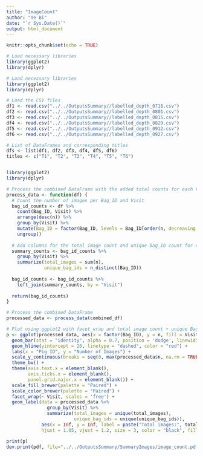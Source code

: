---
title: "ImageCount"
author: "Ye Bi"
date: "`r Sys.Date()`"
output: html_document
---

```{r setup, include=FALSE}
knitr::opts_chunk$set(echo = TRUE)
```
```{r}
# Load necessary libraries
library(ggplot2)
library(dplyr)
```


```{r}
# Load necessary libraries
library(ggplot2)
library(dplyr)

# Load the CSV files
df1 <- read.csv("../../OutputsSummary//labelled_depth_0718.csv")
df2 <- read.csv("../../OutputsSummary//labelled_depth_0801.csv")
df3 <- read.csv("../../OutputsSummary//labelled_depth_0815.csv")
df4 <- read.csv("../../OutputsSummary//labelled_depth_0829.csv")
df5 <- read.csv("../../OutputsSummary//labelled_depth_0912.csv")
df6 <- read.csv("../../OutputsSummary//labelled_depth_0927.csv")

# List of DataFrames and corresponding titles
dfs <- list(df1, df2, df3, df4, df5, df6)
titles <- c("T1", "T2", "T3", "T4", "T5", "T6")



```

```{r}
library(ggplot2)
library(dplyr)

# Process the combined DataFrame with the added total counts for each Visit
process_data <- function(df) {
  # Count the number of images per Bag_ID and Visit
  bag_id_counts <- df %>% 
    count(Bag_ID, Visit) %>%
    arrange(desc(n)) %>%
    group_by(Visit) %>%
    mutate(Bag_ID = factor(Bag_ID, levels = Bag_ID[order(n, decreasing = TRUE)])) %>%
    ungroup()
  
  # Add columns for the total image count and unique Bag_ID count for each Visit
  summary_counts <- bag_id_counts %>%
    group_by(Visit) %>%
    summarize(total_images = sum(n),
              unique_bag_ids = n_distinct(Bag_ID))
  
  bag_id_counts <- bag_id_counts %>%
    left_join(summary_counts, by = "Visit")
  
  return(bag_id_counts)
}

# Process the combined DataFrame
processed_data <- process_data(combined_df)

# Plot using ggplot2 with facet_wrap and total image count + unique Bag_ID count annotation
p <- ggplot(processed_data, aes(x = factor(Bag_ID), y = n, fill = Visit)) +
  geom_bar(stat = "identity", alpha = 0.7, position = 'dodge', linewidth = 0.3) +
  geom_hline(yintercept = 20, linetype = "dashed", color = "red") +
  labs(x = "Pig ID", y = "Number of Images") +
  scale_y_continuous(breaks = seq(0, max(processed_data$n, na.rm = TRUE), by = 100)) +
  theme_bw() +
  theme(axis.text.x = element_blank(),
        axis.ticks.x = element_blank(),
        panel.grid.major.x = element_blank()) +
  scale_fill_brewer(palette = "Paired") +
  scale_color_brewer(palette = "Paired") +
  facet_wrap(~ Visit, scales = 'free') +
  geom_label(data = processed_data %>%
               group_by(Visit) %>%
               summarize(total_images = unique(total_images),
                         unique_bag_ids = unique(unique_bag_ids)),
             aes(x = Inf, y = Inf, label = paste("Total images:", total_images, "\nTotal pigs:", unique_bag_ids, "      ")),
             hjust = 1.05, vjust = 1.2, size = 3, color = "black", fill = "white", inherit.aes = FALSE, label.size = 0.5, label.padding = unit(0.2, "lines"))

print(p)
dev.print(pdf, file="../../OutputsSummary/SummaryImages/image_count.pdf", height=6, width=10)  

```



